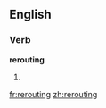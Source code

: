 ==English==

===Verb===
'''rerouting'''

# {{present participle of|[[reroute]]}}

[[fr:rerouting]]
[[zh:rerouting]]